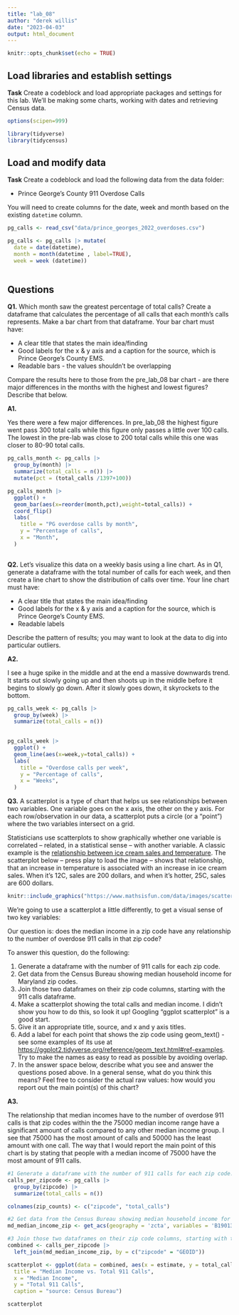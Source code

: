 ```yaml
---
title: "lab_08"
author: "derek willis"
date: "2023-04-03"
output: html_document
---
```


```r
knitr::opts_chunk$set(echo = TRUE)
```

## Load libraries and establish settings

**Task** Create a codeblock and load appropriate packages and settings for this lab. We'll be making some charts, working with dates and retrieving Census data.

```r
options(scipen=999)

library(tidyverse)
library(tidycensus)
```

## Load and modify data

**Task** Create a codeblock and load the following data from the data folder:

-   Prince George's County 911 Overdose Calls

You will need to create columns for the date, week and month based on the existing `datetime` column.

```r
pg_calls <- read_csv("data/prince_georges_2022_overdoses.csv")

pg_calls <- pg_calls |> mutate(
  date = date(datetime), 
  month = month(datetime , label=TRUE), 
  week = week (datetime))
  
```

## Questions

**Q1.** Which month saw the greatest percentage of total calls? Create a dataframe that calculates the percentage of all calls that each month's calls represents. Make a bar chart from that dataframe. Your bar chart must have:

-   A clear title that states the main idea/finding
-   Good labels for the x & y axis and a caption for the source, which is Prince George's County EMS.
-   Readable bars - the values shouldn't be overlapping

Compare the results here to those from the pre_lab_08 bar chart - are there major differences in the months with the highest and lowest figures? Describe that below.

**A1.**

Yes there were a few major differences. In pre_lab_08 the highest figure went pass 300 total calls while this figure only passes a little over 100 calls. The lowest in the pre-lab was close to 200 total calls while this one was closer to 80-90 total calls.

```r
pg_calls_month <- pg_calls |>
  group_by(month) |>
  summarize(total_calls = n()) |>
  mutate(pct = (total_calls /1397+100))


```

```r
pg_calls_month |>
  ggplot() +
  geom_bar(aes(x=reorder(month,pct),weight=total_calls)) +
  coord_flip()
  labs(
    title = "PG overdose calls by month",
    y = "Percentage of calls",
    x = "Month",
  )
  
```

**Q2.** Let's visualize this data on a weekly basis using a line chart. As in Q1, generate a dataframe with the total number of calls for each week, and then create a line chart to show the distribution of calls over time. Your line chart must have:

-   A clear title that states the main idea/finding
-   Good labels for the x & y axis and a caption for the source, which is Prince George's County EMS.
-   Readable labels

Describe the pattern of results; you may want to look at the data to dig into particular outliers.

**A2.**

I see a huge spike in the middle and at the end a massive downwards trend. It starts out slowly going up and then shoots up in the middle before it begins to slowly go down. After it slowly goes down, it skyrockets to the bottom.

```r
pg_calls_week <- pg_calls |>
  group_by(week) |>
  summarize(total_calls = n())
  
```

```r
pg_calls_week |>
  ggplot() +
  geom_line(aes(x=week,y=total_calls)) +
  labs(
    title = "Overdose calls per week",
    y = "Percentage of calls",
    x = "Weeks",
  )
```

**Q3.** A scatterplot is a type of chart that helps us see relationships between two variables. One variable goes on the x axis, the other on the y axis. For each row/observation in our data, a scatterplot puts a circle (or a "point") where the two variables intersect on a grid.

Statisticians use scatterplots to show graphically whether one variable is correlated -- related, in a statistical sense -- with another variable. A classic example is the [relationship between ice cream sales and temperature](https://www.mathsisfun.com/data/scatter-xy-plots.html). The scatterplot below -- press play to load the image -- shows that relationship, that an increase in temperature is associated with an increase in ice cream sales. When it's 12C, sales are 200 dollars, and when it's hotter, 25C, sales are 600 dollars.

```r
knitr::include_graphics("https://www.mathsisfun.com/data/images/scatter-ice-cream1.svg")
```

We're going to use a scatterplot a little differently, to get a visual sense of two key variables:

Our question is: does the median income in a zip code have any relationship to the number of overdose 911 calls in that zip code?

To answer this question, do the following:

1.  Generate a dataframe with the number of 911 calls for each zip code.
2.  Get data from the Census Bureau showing median household income for Maryland zip codes.
3.  Join those two dataframes on their zip code columns, starting with the 911 calls dataframe.
4.  Make a scatterplot showing the total calls and median income. I didn't show you how to do this, so look it up! Googling "ggplot scatterplot" is a good start.
5.  Give it an appropriate title, source, and x and y axis titles.
6.  Add a label for each point that shows the zip code using geom_text() - see some examples of its use at <https://ggplot2.tidyverse.org/reference/geom_text.html#ref-examples>. Try to make the names as easy to read as possible by avoiding overlap.
7.  In the answer space below, describe what you see and answer the questions posed above. In a general sense, what do you think this means? Feel free to consider the actual raw values: how would you report out the main point(s) of this chart?

**A3.**

The relationship that median incomes have to the number of overdose 911 calls is that zip codes within the the 75000 median income range have a significant amount of calls compared to any other median income group. I see that 75000 has the most amount of calls and 50000 has the least amount with one call. The way that I would report the main point of this chart is by stating that people with a median income of 75000 have the most amount of 911 calls.

```r

#1 Generate a dataframe with the number of 911 calls for each zip code.
calls_per_zipcode <- pg_calls |>
  group_by(zipcode) |>
  summarize(total_calls = n())

colnames(zip_counts) <- c("zipcode", "total_calls")

#2 Get data from the Census Bureau showing median household income for Maryland zip codes.
md_median_income_zip <- get_acs(geography = 'zcta', variables = 'B19013_001', state='MD', year=2019)

#3 Join those two dataframes on their zip code columns, starting with the 911 calls dataframe.
combined <- calls_per_zipcode |>
  left_join(md_median_income_zip, by = c("zipcode" = "GEOID"))

scatterplot <- ggplot(data = combined, aes(x = estimate, y = total_calls, label = zipcode)) + geom_point(na.rm = TRUE) + geom_text(check_overlap = TRUE, angle = 45, hjust = -.1, size = 3.5) + labs(
  title = "Median Income vs. Total 911 Calls", 
  x = "Median Income",
  y = "Total 911 Calls",
  caption = "source: Census Bureau")

scatterplot
```
